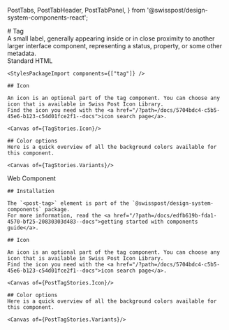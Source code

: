   PostTabs,
  PostTabHeader,
  PostTabPanel,
} from '@swisspost/design-system-components-react';

<Meta of={TagStories}/>

<div className="docs-title">
  # Tag

  <nav>
    <link-design of={JSON.stringify(TagStories)}></link-design>
  </nav>
</div>

<div className="lead">
  A small label, generally appearing inside or in close proximity to another larger interface component, representing a status, property, or some other metadata.
</div>
<PostTabs>
  <PostTabHeader slot="tabs" panel="standardHTML">Standard HTML</PostTabHeader>
  <PostTabPanel name="standardHTML">
    <Canvas of={TagStories.Default} sourceState="shown"/>
    <div className="hide-col-default">
      <Controls of={TagStories.Default}/>
    </div>

    <StylesPackageImport components={["tag"]} />

    ## Icon

    An icon is an optional part of the tag component. You can choose any icon that is available in Swiss Post Icon Library.
    Find the icon you need with the <a href="/?path=/docs/5704bdc4-c5b5-45e6-b123-c54d01fce2f1--docs">icon search page</a>.

    <Canvas of={TagStories.Icon}/>

    ## Color options
    Here is a quick overview of all the background colors available for this component.

    <Canvas of={TagStories.Variants}/>
  </PostTabPanel>

  <PostTabHeader slot="tabs" panel="webcomponent">Web Component</PostTabHeader>
  <PostTabPanel name="webcomponent">
    <Canvas sourceState="shown" of={PostTagStories.Default}/>
    <Controls of={PostTagStories.Default}/>

    ## Installation

    The `<post-tag>` element is part of the `@swisspost/design-system-components` package.
    For more information, read the <a href="/?path=/docs/edfb619b-fda1-4570-bf25-20830303d483--docs">getting started with components guide</a>.

    ## Icon

    An icon is an optional part of the tag component. You can choose any icon that is available in Swiss Post Icon Library.
    Find the icon you need with the <a href="/?path=/docs/5704bdc4-c5b5-45e6-b123-c54d01fce2f1--docs">icon search page</a>.

    <Canvas of={PostTagStories.Icon}/>

    ## Color options
    Here is a quick overview of all the background colors available for this component.

    <Canvas of={PostTagStories.Variants}/>
  </PostTabPanel>
</PostTabs>
